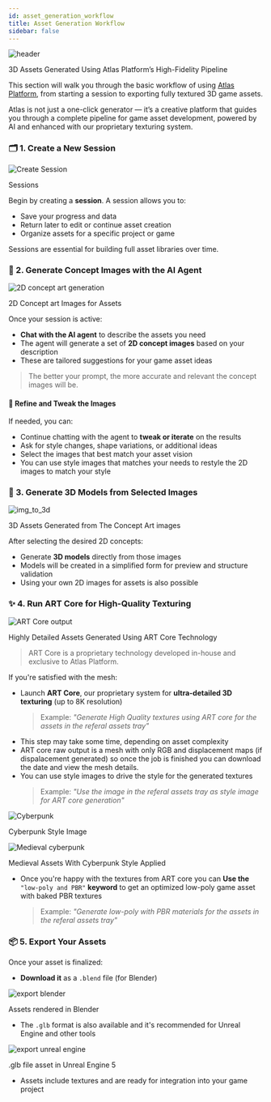 ```yaml
---
id: asset_generation_workflow
title: Asset Generation Workflow
sidebar: false
---
```

<div style={{ textAlign: 'center', margin: '1.5rem 0' }}>
  <img
    src="\img\headers\01.jpg"
    alt="header"
    style={{ maxWidth: '100%', borderRadius: '8px' }}
  />
  <p style={{ fontSize: '0.9rem', color: '#555', marginTop: '0.5rem' }}>
   3D Assets Generated Using Atlas Platform’s High-Fidelity Pipeline
  </p>
</div>



This section will walk you through the basic workflow of using [Atlas Platform](https://your-platform-url.com), from starting a session to exporting fully textured 3D game assets.

Atlas is not just a one-click generator — it’s a creative platform that guides you through a complete pipeline for game asset development, powered by AI and enhanced with our proprietary texturing system.

### 🗂️ 1. Create a New Session

<div style={{ textAlign: 'center', margin: '1.5rem 0' }}>
  <img
    src="\img\asset_workflow\create_session.jpg"
    alt="Create Session"
    style={{ maxWidth: '100%', borderRadius: '8px' }}
  />
  <p style={{ fontSize: '0.9rem', color: '#555', marginTop: '0.5rem' }}>
   Sessions
  </p>
</div>

Begin by creating a **session**. A session allows you to:
- Save your progress and data
- Return later to edit or continue asset creation
- Organize assets for a specific project or game

Sessions are essential for building full asset libraries over time.

### 💬 2. Generate Concept Images with the AI Agent
<div style={{ textAlign: 'center', margin: '1.5rem 0' }}>
  <img
    src="\img\asset_workflow\2d_concept_art.jpg"
    alt="2D concept art generation"
    style={{ maxWidth: '100%', borderRadius: '8px' }}
  />
  <p style={{ fontSize: '0.9rem', color: '#555', marginTop: '0.5rem' }}>
   2D Concept art Images for Assets
  </p>
</div>





Once your session is active:
- **Chat with the AI agent** to describe the assets you need
- The agent will generate a set of **2D concept images** based on your description
- These are tailored suggestions for your game asset ideas

> The better your prompt, the more accurate and relevant the concept images will be.

#### 🎨 Refine and Tweak the Images

If needed, you can:
- Continue chatting with the agent to **tweak or iterate** on the results
- Ask for style changes, shape variations, or additional ideas
- Select the images that best match your asset vision
- You can use style images that matches your needs to restyle the 2D images to match your style

### 🧱 3. Generate 3D Models from Selected Images
<div style={{ textAlign: 'center', margin: '1.5rem 0' }}>
  <img
    src="\img\asset_workflow\img_to_3d.jpg"
    alt="img_to_3d"
    style={{ maxWidth: '100%', borderRadius: '8px' }}
  />
  <p style={{ fontSize: '0.9rem', color: '#555', marginTop: '0.5rem' }}>
   3D Assets Generated from The Concept Art images
  </p>
</div>




After selecting the desired 2D concepts:
- Generate **3D models** directly from those images
- Models will be created in a simplified form for preview and structure validation
- Using your own 2D images for assets is also possible 

### ✨ 4. Run ART Core for High-Quality Texturing
<div style={{ textAlign: 'center', margin: '1.5rem 0' }}>
  <img
    src="\img\asset_workflow\art_core_output.jpg"
    alt="ART Core output"
    style={{ maxWidth: '100%', borderRadius: '8px' }}
  />
  <p style={{ fontSize: '0.9rem', color: '#555', marginTop: '0.5rem' }}>
   Highly Detailed Assets Generated Using ART Core Technology
  </p>
</div>


> ART Core is a proprietary technology developed in-house and exclusive to Atlas Platform.

If you're satisfied with the mesh:
- Launch **ART Core**, our proprietary system for **ultra-detailed 3D texturing** (up to 8K resolution)
    > Example: *"Generate High Quality textures using ART core for the assets in the referal assets tray"*
- This step may take some time, depending on asset complexity
- ART core raw output is a mesh with only RGB and displacement maps (if dispalacement generated) so once the job is finished you can download the date and view the mesh details.
- You can use style images to drive the style for the generated textures
    > Example: *"Use the image in the referal assets tray as style image for ART core generation"*
<div style={{ textAlign: 'center', margin: '1.5rem 0' }}>
  <img
    src="\img\asset_workflow\cyberpunk_style.jpg"
    alt="Cyberpunk"
    style={{ maxWidth: '100%', borderRadius: '8px' }}
  />
  <p style={{ fontSize: '0.9rem', color: '#555', marginTop: '0.5rem' }}>
   Cyberpunk Style Image
  </p>
</div>
<div style={{ textAlign: 'center', margin: '1.5rem 0' }}>
  <img
    src="\img\asset_workflow\2d_concept_art_cyberpunk_style.jpg"
    alt="Medieval cyberpunk"
    style={{ maxWidth: '100%', borderRadius: '8px' }}
  />
  <p style={{ fontSize: '0.9rem', color: '#555', marginTop: '0.5rem' }}>
   Medieval Assets With Cyberpunk Style Applied
  </p>
</div>

- Once you're happy with the textures from ART core you can **Use the** `"low-poly and PBR"` **keyword** to get an optimized low-poly game asset with baked PBR textures
    > Example: *"Generate low-poly with PBR materials for the assets in the referal assets tray"*

### 📦 5. Export Your Assets

Once your asset is finalized:
- **Download it** as a `.blend` file (for Blender)
<div style={{ textAlign: 'center', margin: '1.5rem 0' }}>
  <img
    src="/img/asset_workflow/art_core_output.jpg"
    alt="export blender"
    style={{ maxWidth: '100%', borderRadius: '8px' }}
  />
  <p style={{ fontSize: '0.9rem', color: '#555', marginTop: '0.5rem' }}>
    Assets rendered in Blender
  </p>
</div>

- The `.glb` format is also available and it's recommended for Unreal Engine and other tools

<div style={{ textAlign: 'center', margin: '1.5rem 0' }}>
  <img
    src="\img\asset_workflow\export_unrealengine.jpg"
    alt="export unreal engine"
    style={{ maxWidth: '100%', borderRadius: '8px' }}
  />
  <p style={{ fontSize: '0.9rem', color: '#555', marginTop: '0.5rem' }}>
   .glb file asset in Unreal Engine 5
  </p>
</div>

- Assets include textures and are ready for integration into your game project

